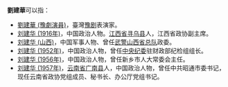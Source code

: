 '''劉建華'''可以指：
* [[劉建華_(豫劇演員)|劉建華 (豫劇演員)]]，臺灣[[豫剧|豫剧]]表演家。
* [[刘建华_(1916年)|刘建华 (1916年)]]，中国政治人物。[[江西省|江西省]][[寻乌县|寻乌县]]人，江西省政协副主席。
* [[刘建华_(山西)|刘建华 (山西)]]，中国军事人物、曾任[[中国人民武装警察部队|武警]][[中国人民武装警察部队山西省总队|山西省总队]]政委。
* [[刘建华_(1952年)|刘建华 (1952年)]]，中国政治人物，曾任[[中国共产党中央纪律检查委员会|中央纪委]]驻财政部纪检组组长。
* [[刘建华_(1956年)|刘建华 (1956年)]]，中国政治人物，曾任新乡市人大常委会主任。
* [[刘建华_(1957年)|刘建华 (1957年)]]，[[云南省|云南省]][[广南县|广南县]]人，中国政治人物，曾任中共昭通市委书记，现任云南省政协党组成员、秘书长、办公厅党组书记。
{{disambig|Cat=三字刘姓人名消歧义}}